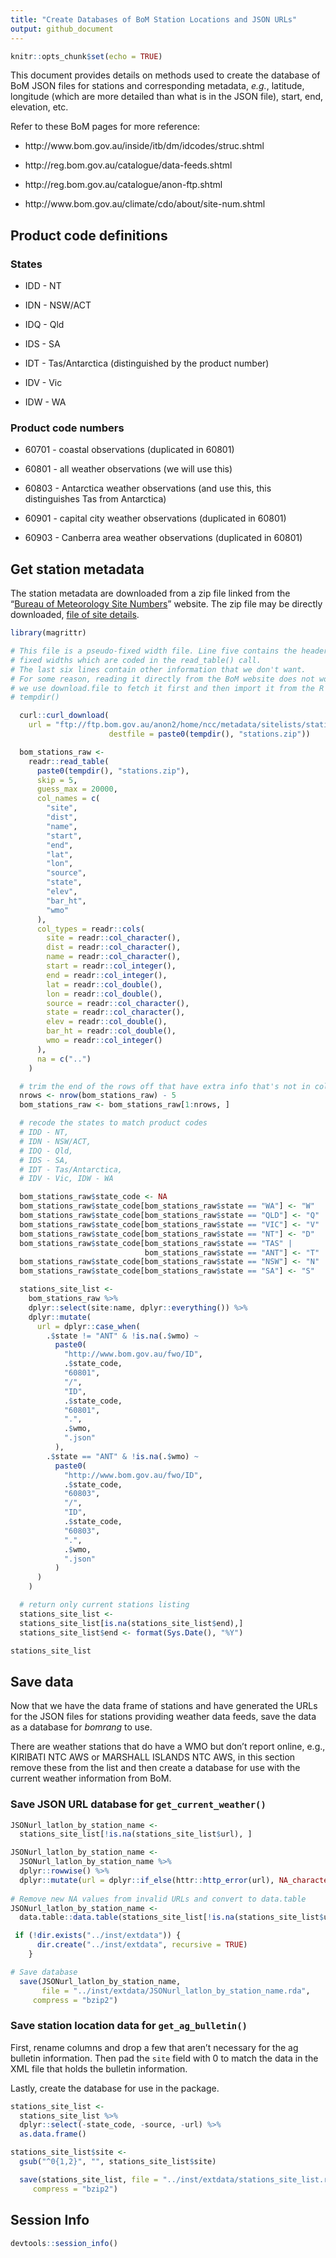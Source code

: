 ```yaml
---
title: "Create Databases of BoM Station Locations and JSON URLs"
output: github_document
---
```


```r
knitr::opts_chunk$set(echo = TRUE)
```

This document provides details on methods used to create the database of BoM
JSON files for stations and corresponding metadata, _e.g._, latitude, longitude
(which are more detailed than what is in the JSON file), start, end, elevation,
etc.

Refer to these BoM pages for more reference:

- http://www.bom.gov.au/inside/itb/dm/idcodes/struc.shtml

- http://reg.bom.gov.au/catalogue/data-feeds.shtml

- http://reg.bom.gov.au/catalogue/anon-ftp.shtml

- http://www.bom.gov.au/climate/cdo/about/site-num.shtml

## Product code definitions

### States

- IDD - NT

- IDN - NSW/ACT

- IDQ - Qld

- IDS - SA

- IDT - Tas/Antarctica (distinguished by the product number)

- IDV - Vic

- IDW - WA

### Product code numbers

- 60701 - coastal observations (duplicated in 60801)

- 60801 - all weather observations (we will use this)

- 60803 - Antarctica weather observations (and use this, this distinguishes
          Tas from Antarctica)

- 60901 - capital city weather observations (duplicated in 60801)

- 60903 - Canberra area weather observations (duplicated in 60801)

## Get station metadata

The station metadata are downloaded from a zip file linked from the 
"[Bureau of Meteorology Site Numbers](http://www.bom.gov.au/climate/cdo/about/site-num.shtml)"
website. The zip file may be directly downloaded, 
[file of site details](ftp://ftp.bom.gov.au/anon2/home/ncc/metadata/sitelists/stations.zip).

```r

library(magrittr)

# This file is a pseudo-fixed width file. Line five contains the headers at
# fixed widths which are coded in the read_table() call.
# The last six lines contain other information that we don't want.
# For some reason, reading it directly from the BoM website does not work, so
# we use download.file to fetch it first and then import it from the R
# tempdir()

  curl::curl_download(
    url = "ftp://ftp.bom.gov.au/anon2/home/ncc/metadata/sitelists/stations.zip",
                      destfile = paste0(tempdir(), "stations.zip"))

  bom_stations_raw <-
    readr::read_table(
      paste0(tempdir(), "stations.zip"),
      skip = 5,
      guess_max = 20000,
      col_names = c(
        "site",
        "dist",
        "name",
        "start",
        "end",
        "lat",
        "lon",
        "source",
        "state",
        "elev",
        "bar_ht",
        "wmo"
      ),
      col_types = readr::cols(
        site = readr::col_character(),
        dist = readr::col_character(),
        name = readr::col_character(),
        start = readr::col_integer(),
        end = readr::col_integer(),
        lat = readr::col_double(),
        lon = readr::col_double(),
        source = readr::col_character(),
        state = readr::col_character(),
        elev = readr::col_double(),
        bar_ht = readr::col_double(),
        wmo = readr::col_integer()
      ),
      na = c("..")
    )

  # trim the end of the rows off that have extra info that's not in columns
  nrows <- nrow(bom_stations_raw) - 5
  bom_stations_raw <- bom_stations_raw[1:nrows, ]

  # recode the states to match product codes
  # IDD - NT,
  # IDN - NSW/ACT,
  # IDQ - Qld,
  # IDS - SA,
  # IDT - Tas/Antarctica,
  # IDV - Vic, IDW - WA

  bom_stations_raw$state_code <- NA
  bom_stations_raw$state_code[bom_stations_raw$state == "WA"] <- "W"
  bom_stations_raw$state_code[bom_stations_raw$state == "QLD"] <- "Q"
  bom_stations_raw$state_code[bom_stations_raw$state == "VIC"] <- "V"
  bom_stations_raw$state_code[bom_stations_raw$state == "NT"] <- "D"
  bom_stations_raw$state_code[bom_stations_raw$state == "TAS" |
                              bom_stations_raw$state == "ANT"] <- "T"
  bom_stations_raw$state_code[bom_stations_raw$state == "NSW"] <- "N"
  bom_stations_raw$state_code[bom_stations_raw$state == "SA"] <- "S"

  stations_site_list <-
    bom_stations_raw %>%
    dplyr::select(site:name, dplyr::everything()) %>%
    dplyr::mutate(
      url = dplyr::case_when(
        .$state != "ANT" & !is.na(.$wmo) ~
          paste0(
            "http://www.bom.gov.au/fwo/ID",
            .$state_code,
            "60801",
            "/",
            "ID",
            .$state_code,
            "60801",
            ".",
            .$wmo,
            ".json"
          ),
        .$state == "ANT" & !is.na(.$wmo) ~
          paste0(
            "http://www.bom.gov.au/fwo/ID",
            .$state_code,
            "60803",
            "/",
            "ID",
            .$state_code,
            "60803",
            ".",
            .$wmo,
            ".json"
          )
      )
    )

  # return only current stations listing
  stations_site_list <-
  stations_site_list[is.na(stations_site_list$end),]
  stations_site_list$end <- format(Sys.Date(), "%Y")

stations_site_list
```
## Save data
Now that we have the data frame of stations and have generated the URLs for the
JSON files for stations providing weather data feeds, save the data as a
database for _bomrang_ to use.

There are weather stations that do have a WMO but don't report online, e.g.,
KIRIBATI NTC AWS or MARSHALL ISLANDS NTC AWS, in this section remove these from
the list and then create a database for use with the current weather information
from BoM.

### Save JSON URL database for `get_current_weather()`

```r
JSONurl_latlon_by_station_name <-
  stations_site_list[!is.na(stations_site_list$url), ]

JSONurl_latlon_by_station_name <-
  JSONurl_latlon_by_station_name %>%
  dplyr::rowwise() %>%
  dplyr::mutate(url = dplyr::if_else(httr::http_error(url), NA_character_, url))
  
# Remove new NA values from invalid URLs and convert to data.table
JSONurl_latlon_by_station_name <-
  data.table::data.table(stations_site_list[!is.na(stations_site_list$url), ])

 if (!dir.exists("../inst/extdata")) {
      dir.create("../inst/extdata", recursive = TRUE)
    }

# Save database
  save(JSONurl_latlon_by_station_name,
       file = "../inst/extdata/JSONurl_latlon_by_station_name.rda",
     compress = "bzip2")
```

### Save station location data for `get_ag_bulletin()`

First, rename columns and drop a few that aren't necessary for the ag bulletin
information. Then pad the `site` field with 0 to match the data in the XML file
that holds the bulletin information.

Lastly, create the database for use in the package.

```r
stations_site_list <-
  stations_site_list %>%
  dplyr::select(-state_code, -source, -url) %>% 
  as.data.frame()

stations_site_list$site <-
  gsub("^0{1,2}", "", stations_site_list$site)

  save(stations_site_list, file = "../inst/extdata/stations_site_list.rda",
     compress = "bzip2")
```

## Session Info
```r
devtools::session_info()
```
